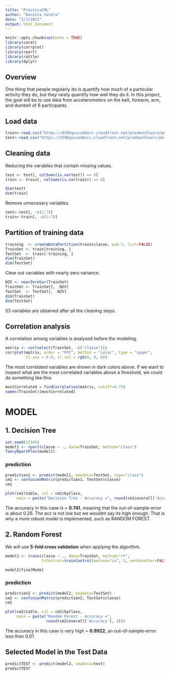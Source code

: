 ```yaml
---
title: "PracticalML"
author: "Daniela Varela"
date: "2/1/2021"
output: html_document
---
```


```r
knitr::opts_chunk$set(echo = TRUE)
library(caret)
library(corrplot)
library(rpart)
library(rattle)
library(dplyr)

```
## Overview 
One thing that people regularly do is quantify how much of a particular activity they do, but they rarely quantify how well they do it. In this project, the goal will be to use data from accelerometers on the belt, forearm, arm, and dumbell of 6 participants.


## Load data
```r
train<-read.csv("https://d396qusza40orc.cloudfront.net/predmachlearn/pml-training.csv",header=T)
test<-read.csv("https://d396qusza40orc.cloudfront.net/predmachlearn/pml-testing.csv",header=T)
```




## Cleaning data

Reducing the variables that contain missing values. 

```r

test <- test[, colSums(is.na(test)) == 0]
train <- train[, colSums(is.na(train)) == 0]

dim(test)
dim(train)
```

Remove unnecesary variables. 


```r
test<-test[, -c(1:7)]
train<-train[, -c(1:7)]
```

## Partition of training data
```r
training  <- createDataPartition(train$classe, p=0.7, list=FALSE)
TrainSet <- train[training, ]
TestSet  <- train[-training, ]
dim(TrainSet)
dim(TestSet)
```


Clear out variables with nearly zero variance.

```r
NZV <- nearZeroVar(TrainSet)
TrainSet <- TrainSet[, -NZV]
TestSet  <- TestSet[, -NZV]
dim(TrainSet)
dim(TestSet)
```

53 variables are obtained after all the cleaning steps. 

## Correlation analysis

A correlation among variables is analysed before the modeling.


```r

matrix <- cor(select(TrainSet, -c("classe")))
corrplot(matrix, order = "FPC", method = "color", type = "upper", 
         tl.cex = 0.8, tl.col = rgb(0, 0, 0))

```


The most correlated variables are shown in dark colors above.
If we want to inspect what are the most correlated variables above a threshold, we could do something like this: 

```r

mostCorrelated = findCorrelation(matrix, cutoff=0.75)
names(TrainSet)[mostCorrelated]


```

# MODEL 

## 1. Decision Tree

```r
set.seed(12345)
model1 <- rpart(classe ~ ., data=TrainSet, method="class")
fancyRpartPlot(model1)
```
### prediction 
```r
prediction1 <- predict(model1, newdata=TestSet, type="class")
cm1 <- confusionMatrix(prediction1, TestSet$classe)
cm1
```
```r
plot(cm1$table, col = cm1$byClass, 
     main = paste("Decision Tree - Accuracy =", round(cm1$overall['Accuracy'], 4)))
```
The accuracy in this case is = **0.741**, meaning that the out-of-sample-error is about 0.26. The acc is not low but we wouldnt say its high enough. That is why a more robust model is implemented, such as RANDOM FOREST. 


## 2. Random Forest

We will use **5-fold cross validation** when applying the algorithm.  

```r
model2 <- train(classe ~ ., data=TrainSet, method="rf", 
                trControl=trainControl(method="cv", 5, verboseIter=FALSE))

model2$finalModel
```
### prediction 
```r
prediction2 <- predict(model2, newdata=TestSet)
cm2 <- confusionMatrix(prediction2, TestSet$classe)
cm2
```
```r
plot(cm2$table, col = cm2$byClass, 
     main = paste("Random Forest - Accuracy =",
                  round(cm2$overall['Accuracy'], 4)))
```
The accuracy in this case is very high = **0.9922**, an out-of-sample-error less than 0.01

## Selected Model in the Test Data 

```r
predictTEST <- predict(model2, newdata=test)
predictTEST
```
